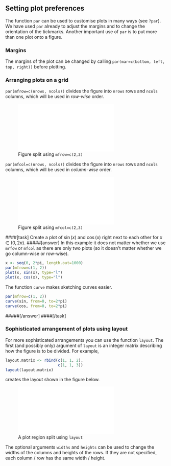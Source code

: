 ## Setting plot preferences

The function `par` can be used to customise plots in many ways (see
`?par`). We have used `par` already to adjust the margins and to change the orientation of the tickmarks. Another important use of `par` is to put more than one plot onto a figure.

### Margins

The margins of the plot can be changed by calling `par(mar=c(bottom, left, top, right))` before plotting.

### Arranging plots on a grid
`par(mfrow=c(nrows, ncols))` divides the figure into `nrows` rows and `ncols` columns, which will be used in *row-wise* order.

![Figure split using `mfrow=c(2,3)`](mfrow.pdf)

`par(mfcol=c(nrows, ncols))` divides the figure into `nrows` rows and `ncols` columns, which will be used in *column-wise* order.

![Figure split using `mfcol=c(2,3)`](mfcol.pdf)

####[task]
Create a plot of $\sin(x)$ and $\cos(x)$ right next to each other for $x\in(0,2\pi)$.
#####[answer]
In this example it does not matter whether we use `mrfow` or `mfcol` as there are only two plots (so it doesn't matter whether we go column-wise or row-wise).
```r
x <- seq(0, 2*pi, length.out=1000)
par(mfrow=c(1, 2))
plot(x, sin(x), type="l")
plot(x, cos(x), type="l")
```

The function `curve` makes sketching curves easier.
```r
par(mfrow=c(1, 2))
curve(sin, from=0, to=2*pi)
curve(cos, from=0, to=2*pi)
```
#####[/answer]
####[/task]

### Sophisticated arrangement of plots using layout
For more sophisticated arrangements you can use the function `layout`. The first (and possibly only) argument of `layout` is an integer matrix describing how the figure is to be divided. For example,
```r
layout.matrix <- rbind(c(1, 1, 2),
                       c(1, 1, 3))
layout(layout.matrix)
```
creates the layout shown in the figure below.

![A plot region split using `layout`](layout.pdf)

The optional arguments `widths` and `heights` can be used to change the widths of the columns  and heights of the rows. If they are not specified, each column / row has the same width / height.


<!--[if PDF]>
\newpage
<![endif]-->
